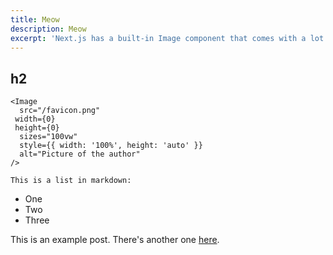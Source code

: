 ```yaml
---
title: Meow
description: Meow
excerpt: 'Next.js has a built-in Image component that comes with a lot of performance optimization features when you are using it.'
---
```




## h2 
    <Image
      src="/favicon.png"
     width={0}
     height={0}
      sizes="100vw"
      style={{ width: '100%', height: 'auto' }}
      alt="Picture of the author"
    />

    This is a list in markdown:
 
- One
- Two
- Three

This is an example post. There's another one [here](/blog).
